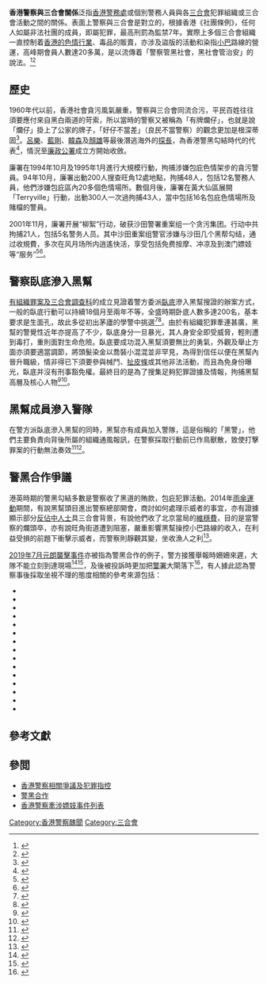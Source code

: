 '''香港警察與三合會關係'''泛指[[香港警務處|香港警務處]]或個別警務人員與各[[三合會|三合會]]犯罪組織或三合會活動之間的關係。表面上警察與三合會是對立的，根據香港《社團條例》，任何人如屬非法社團的成員，即屬犯罪，最高刑罰為監禁7年。實際上多個三合會組織一直控制着[[香港性產業|香港的色情行業]]、毒品的販賣，亦涉及盜版的活動和染指[[小巴|小巴]]路線的營運，高峰期會員人數達20多萬，是以流傳着「警察管黑社會，黑社會管治安」的說法。<ref>{{cite news|url=https://www.chinanews.com/yl/2017/09-27/8341893.shtml|title=《追龙》中最大反派非跛豪与雷洛 而是那个时代|date=2017年9月27日|publisher=中國新聞網|accessdate=2019年8月18日|archive-date=2019年8月18日|archive-url=https://web.archive.org/web/20190818144101/http://www.chinanews.com/yl/2017/09-27/8341893.shtml|dead-url=no}}</ref><ref>{{cite news|url=https://news.china.com/news100/11038989/20170414/30419125_all.html|title=《古惑仔》20年后解密，曾经香港黑社会成员有20万人|date=2017年4月14日|publisher=中華網|accessdate=2019年8月18日|archive-date=2019年8月18日|archive-url=https://web.archive.org/web/20190818144046/https://news.china.com/news100/11038989/20170414/30419125_all.html|dead-url=no}}</ref>

==歷史==
1960年代以前，香港社會貪污風氣嚴重，警察與三合會同流合污，平民百姓往往須要應付來自黑白兩道的苛索，所以當時的警察又被稱為「有牌爛仔」，也就是說「爛仔」掛上了公家的牌子，「好仔不當差」（良民不當警察）的觀念更加是根深蒂固<ref>{{cite book|author=章盛 |title=香港黑社會活動真相 |year=1979年 |publisher=天地圖書有限公司 |location=香港 |isbn=9789197919791 }}</ref>。[[呂樂|呂樂]]、[[藍剛|藍剛]]、[[韓森|韓森]]及[[顏雄|顏雄]]等最後潛逃海外的[[探長|探長]]，為香港警黑勾結時代的代表<ref>{{cite news |title=香港黑社會：江湖還有風光不再 |url=http://info.wenweipo.com/index.php?action-viewnews-itemid-69627-page-2 |language=中文 |publisher=文匯報 |date=2014年8月27日 |access-date=2014-12-02 |archive-url=https://web.archive.org/web/20150322111757/http://info.wenweipo.com/index.php?action-viewnews-itemid-69627-page-2 |archive-date=2015-03-22 |dead-url=yes }}</ref>，情況至[[廉政公署_(香港)|廉政公署]]成立方開始收斂。

廉署在1994年10月及1995年1月進行大規模行動，拘捕涉嫌包庇色情架步的貪污警員。94年10月，廉署出動200人搜查旺角12處地點，拘捕48人，包括12名警務人員，他們涉嫌包庇區內20多個色情場所。數個月後，廉署在黃大仙區展開「Terryville」行動，出動300人一次過拘捕43人，當中包括16名包庇色情場所及賭檔的警員。

2001年11月，廉署开展“柳絮”行动，破获沙田警署重案组一个贪污集团。行动中共拘捕21人，包括5名警务人员。其中沙田重案组警官涉嫌与沙田几个黑帮勾结，通过收規費，多次在风月场所内逍遙快活，享受包括免费按摩、冲凉及到澳门嫖妓等“服务”<ref>{{cite news|title=香港五警员勾结黑帮贪污近亿 包娼庇赌被捕|url=http://news.sina.com.cn/c/2001-11-16/401413.html|work=金羊网-新快报|publisher=新浪网|date=2001-11-16|accessdate=2019-09-14|archive-date=2019-06-14|archive-url=https://web.archive.org/web/20190614141730/http://news.sina.com.cn/c/2001-11-16/401413.html|dead-url=no}}</ref><ref>{{cite news|title=警涉安排疑犯做線人減刑|url=http://orientaldaily.on.cc/archive/20051117/new/new_a76cnt.html|publisher=东方日报|date=2005-11-17}}</ref>。

==警察臥底滲入黑幫==
[[有組織罪案及三合會調查科|有組織罪案及三合會調查科]]的成立見證着警方委派[[臥底|臥底]]滲入黑幫搜證的辦案方式，一般的臥底行動可以持續18個月至兩年不等，全盛時期卧底人數多達200名，基本要求是生面孔，故此多從初出茅廬的學警中挑選<ref>{{cite news |title=香港警队闹“卧底荒” |url=http://news.21cn.com/domestic/taihaijushi/2011/06/29/8494055.shtml |language=中文 |publisher=環球時報 |date=2011年6月29日 |access-date=2014年12月3日 |archive-url=https://web.archive.org/web/20150323011101/http://news.21cn.com/domestic/taihaijushi/2011/06/29/8494055.shtml |archive-date=2015年3月23日 |dead-url=yes }}</ref><ref>{{cite news |title=隱伏兩年 拘222人 潛行卧底破黑幫 |url=http://www.metrohk.com.hk/index.php?cmd=detail&id=178461 |language=中文 |publisher=都市日報 |date=2012年1月10日 |accessdate=2014年12月3日 |archive-date=2017年10月14日 |archive-url=https://web.archive.org/web/20171014035036/http://www.metrohk.com.hk/index.php?cmd=detail&id=178461 |dead-url=no }}</ref>。由於有組織犯罪牽連甚廣，黑幫的警覺性近年亦提高了不少，臥底身分一旦暴光，其人身安全即受威脅，輕則遭到毒打，重則面對生命危險。臥底要成功混入黑幫須要無比的勇氣，外觀及舉止方面亦須要適當調節，將頭髮染金以喬裝小混混並非罕見，為得到信任以便在黑幫內晉升職級，情非得已下須要參與械鬥、[[扯皮條|扯皮條]]或其他非法活動，而且為免身份曝光，臥底并沒有刑事豁免權。最終目的是為了搜集足夠犯罪證據及情報，拘捕黑幫高層及核心人物<ref>{{cite news |title=風險高 代價大 臥底唔易做 |url=http://orientaldaily.on.cc/cnt/news/20120110/00176_002.html |language=中文 |publisher=東方日報 |date=2012年1月10日 |accessdate=2014年12月2日 |archive-date=2019年12月8日 |archive-url=https://web.archive.org/web/20191208175801/https://orientaldaily.on.cc/cnt/news/20120110/00176_002.html |dead-url=no }}</ref><ref>{{cite news |title=2萬警察難敵10萬黑社會 香港黑社會近況揭秘 |url=http://www.qingdaonews.com/big5/content/2002-09/03/content_834755.htm |language=中文 |publisher=青島新聞網 |date=2002年9月3日 |accessdate=2014年12月3日 |archive-date=2016年3月4日 |archive-url=https://web.archive.org/web/20160304064133/http://www.qingdaonews.com/big5/content/2002-09/03/content_834755.htm |dead-url=no }}</ref>。

==黑幫成員滲入警隊==
在警方派臥底滲入黑幫的同時，黑幫亦有成員加入警隊，這是俗稱的「黑警」，他們主要負責向背後所屬的組織通風報訊，在警察採取行動前已作鳥獸散，致使打擊罪案的行動無法奏效<ref>{{cite news |title=我主場：陳惠敏江湖了斷 |url=http://hk.apple.nextmedia.com/entertainment/art/20121028/18050555 |language=中文 |publisher=蘋果日報 |date=2012年10月28日 |accessdate=2014年12月2日 |archive-date=2017年5月6日 |archive-url=https://web.archive.org/web/20170506161448/http://hk.apple.nextmedia.com/entertainment/art/20121028/18050555 |dead-url=no }}</ref><ref>{{cite news |title=港電影大佬陳惠敏黑道經歷：14歲入會18歲當警員 |url=http://ent.takungpao.com.hk/star/q/2013/0711/1753230_2.html |language=中文 |publisher=大公報 |date=2013年7月11日 |access-date=2014年12月2日 |archive-url=https://web.archive.org/web/20141206042235/http://ent.takungpao.com.hk/star/q/2013/0711/1753230_2.html |archive-date=2014年12月6日 |dead-url=yes }}</ref>。

==警黑合作爭議==
{{main|香港警察相關爭議及犯罪指控|警黑合作}}
港英時期的警黑勾結多數是警察收了黑道的賄款，包庇犯罪活動。2014年[[雨傘運動|雨傘運動]]期間，有說黑幫頭目進出警察總部開會，商討如何處理示威者的事宜，亦有證據顯示部分[[反佔中大遊行|反佔中人士]]具三合會背景，有說他們收了北京當局的[[維穩費|維穩費]]，目的是當警察的爛頭卒，亦有說旺角街道遭到阻塞，嚴重影響黑幫操控小巴路線的收入，在利益受損的前題下衝擊示威者，而警察則靜觀其變，坐收漁人之利<ref>{{cite news |title=黎棟國斥「警黑合作」捏造事實 |url=http://std.stheadline.com/yesterday/loc/1005ao03.html |language=中文 |publisher=星島日報 |date=2014年10月5日 |access-date=2014年12月2日 |archive-url=https://web.archive.org/web/20150103210112/http://std.stheadline.com/yesterday/loc/1005ao03.html |archive-date=2015年1月3日 |dead-url=yes }}</ref>。

[[2019年7月元朗襲擊事件|2019年7月元朗襲擊事件]]亦被指為警黑合作的例子，警方接獲舉報時姍姍來遲，大隊不能立刻到達現場<ref>{{Cite web|title=港鐵稱報警後警員「都有段時間」才到元朗站 - RTHK|url=https://news.rthk.hk/rthk/ch/component/k2/1469670-20190722.htm?|accessdate=2019-07-22|work=news.rthk.hk|language=zh-tw|archive-date=2019-07-22|archive-url=https://web.archive.org/web/20190722043736/https://news.rthk.hk/rthk/ch/component/k2/1469670-20190722.htm|dead-url=no}}</ref><ref>{{Cite web |url=https://thestandnews.com/politics/%E5%85%83%E6%9C%97%E7%AB%99%E6%83%A1%E7%85%9E%E6%89%8B%E6%8C%81%E6%9C%A8%E6%A3%92%E6%89%93%E4%BA%BA-%E5%B8%82%E6%B0%91%E8%A8%98%E8%80%85%E8%A2%AB%E8%BF%BD%E6%89%93%E5%8F%97%E5%82%B7-%E6%9C%AA%E8%A6%8B%E8%AD%A6%E5%93%A1%E5%9F%B7%E6%B3%95/ |title=元朗站惡煞木棒打人　《立場》記者市民被追打受傷　事發半小時未見警員執法 - 立場新聞 |accessdate=2019-07-22 |archive-date=2019-07-21 |archive-url=https://web.archive.org/web/20190721220857/https://thestandnews.com/politics/%E5%85%83%E6%9C%97%E7%AB%99%E6%83%A1%E7%85%9E%E6%89%8B%E6%8C%81%E6%9C%A8%E6%A3%92%E6%89%93%E4%BA%BA-%E5%B8%82%E6%B0%91%E8%A8%98%E8%80%85%E8%A2%AB%E8%BF%BD%E6%89%93%E5%8F%97%E5%82%B7-%E6%9C%AA%E8%A6%8B%E8%AD%A6%E5%93%A1%E5%9F%B7%E6%B3%95/ |dead-url=no }}</ref>，及後被投訴時更加把[[警署|警署]]大閘落下<ref>{{Cite web|title=【元朗黑夜】市民圍警署 不滿未平息動亂 天水圍元朗警署落閘|url=https://www.hk01.com/突發/354602/元朗黑夜-市民圍警署-不滿未平息動亂-天水圍元朗警署落閘|accessdate=2019-07-22|date=2019-07-22|last=鄭秋玲|first=楊婉婷|work=香港01|language=zh-HK|archive-date=2019-07-22|archive-url=https://web.archive.org/web/20190722043340/https://www.hk01.com/%E7%AA%81%E7%99%BC/354602/%E5%85%83%E6%9C%97%E9%BB%91%E5%A4%9C-%E5%B8%82%E6%B0%91%E5%9C%8D%E8%AD%A6%E7%BD%B2-%E4%B8%8D%E6%BB%BF%E6%9C%AA%E5%B9%B3%E6%81%AF%E5%8B%95%E4%BA%82-%E5%A4%A9%E6%B0%B4%E5%9C%8D%E5%85%83%E6%9C%97%E8%AD%A6%E7%BD%B2%E8%90%BD%E9%96%98|dead-url=no}}</ref>，有人據此認為警察事後採取坐視不理的態度<ref name="triadsuspect">相關的參考來源包括：
* {{cite news |title=Hong Kong protests: Were triads involved in the attacks? |url=https://www.bbc.com/news/world-asia-china-49071502 |publisher=BBC |date=22 July 2019 |quote=There has been widespread speculation that the attackers belonged to triads – the name given to organised criminal networks that operate in Hong Kong, and are also known as the Chinese mafia. |accessdate=2019-09-05 |archive-date=2019-07-22 |archive-url=https://web.archive.org/web/20190722222717/https://www.bbc.com/news/world-asia-china-49071502 |dead-url=no }}
* {{cite news |title=Hongkongers demand answers from police over violent 'triad' attacks on protesters |url=https://www.abc.net.au/news/2019-07-23/hongkongers-demand-answers-over-triad-attack-on-protestors/11336488 |agency=ABC AU |date=22 July 2019 |accessdate=2019-09-05 |archive-date=2020-11-08 |archive-url=https://web.archive.org/web/20201108002331/https://www.abc.net.au/news/2019-07-23/hongkongers-demand-answers-over-triad-attack-on-protestors/11336488 |dead-url=no }}
* {{cite news |last1=Wang |first1=Yanan |title=Who are the men in white behind Hong Kong's mob attack? |url=https://www.apnews.com/4867ea5aafbd45b78eb1747b8b84c04f |agency=Associated Press |date=24 July 2019 |quote=Six men have been detained, some with gang links, police said, without elaborating. The sudden attack, which came as a massive protest was winding down Sunday night, has spurred speculation about the men's backgrounds, motivations and possible political ties. |accessdate=2019-09-05 |archive-date=2020-11-12 |archive-url=https://web.archive.org/web/20201112012212/https://apnews.com/4867ea5aafbd45b78eb1747b8b84c04f |dead-url=no }}
* {{cite news |title=Triad gangsters attack Hong Kong protesters following violent demonstrations, opposition says |url=https://www.cbc.ca/news/world/hong-kong-protesters-china-violence-gangsters-1.5219873 |publisher=Canadian Broadcasting Corporation |agency=Reuters |date=22 July 2019 |quote=Hong Kong's opposition Democratic Party is investigating attacks by suspected triad gangsters on train passengers on Sunday, after a night of violence opened new fronts in the political crisis now deepening across the city. |accessdate=2019-09-05 |archive-date=2020-11-08 |archive-url=https://web.archive.org/web/20201108032047/https://www.cbc.ca/news/world/hong-kong-protesters-china-violence-gangsters-1.5219873 |dead-url=no }}
* {{cite news |title=Chinese official urged Hong Kong villagers to drive off protesters before violence at train station |url=https://www.reuters.com/article/us-hongkong-extradition-gang-insight/chinese-official-urged-hong-kong-villagers-to-drive-off-protesters-before-violence-at-train-station-idUSKCN1UL0LK |agency=Reuters |date=26 July 2019 |quote=A week before suspected triad gang members attacked protesters and commuters at a rural Hong Kong train station last Sunday, an official from China's representative office urged local residents to drive away any activists. |accessdate=2019-09-05 |archive-date=2019-07-27 |archive-url=https://web.archive.org/web/20190727011835/https://www.reuters.com/article/us-hongkong-extradition-gang-insight/chinese-official-urged-hong-kong-villagers-to-drive-off-protesters-before-violence-at-train-station-idUSKCN1UL0LK |dead-url=no }}
* {{cite news |title=Hong Kong police criticized over failure to stop attacks on protesters |url=https://www.reuters.com/article/us-hongkong-extradition/hong-kong-police-criticized-over-failure-to-stop-attacks-on-protesters-idUSKCN1UH02O |agency=Reuters |date=21 July 2019 |accessdate=2019-09-05 |archive-date=2019-07-22 |archive-url=https://web.archive.org/web/20190722100224/https://www.reuters.com/article/us-hongkong-extradition/hong-kong-police-criticized-over-failure-to-stop-attacks-on-protesters-idUSKCN1UH02O |dead-url=no }}
* {{cite news |title=These are the Triad Gangs linked to Hong Kong protester attacks |url=https://www.washingtonpost.com/business/these-are-thetriad-gangs-linked-to-hong-kong-protester-attacks/2019/07/24/91b6e2f2-adf8-11e9-9411-a608f9d0c2d3_story.html |work=The Washington Post |date=25 July 2019 |accessdate=2019-09-05 |archive-date=2019-08-15 |archive-url=https://web.archive.org/web/20190815203401/https://www.washingtonpost.com/business/these-are-thetriad-gangs-linked-to-hong-kong-protester-attacks/2019/07/24/91b6e2f2-adf8-11e9-9411-a608f9d0c2d3_story.html |dead-url=yes }}
* {{cite news |last1=Chan |first1=Holmes |title='Servants of triads': Hong Kong democrats claim police condoned mob attacks in Yuen Long |url=https://www.hongkongfp.com/2019/07/22/servants-triads-hong-kong-democrats-claim-police-condoned-mob-attacks-yuen-long/ |agency=Hong Kong Free Press |date=22 July 2019 |accessdate=2019-09-05 |archive-date=2019-07-22 |archive-url=https://web.archive.org/web/20190722090927/https://www.hongkongfp.com/2019/07/22/servants-triads-hong-kong-democrats-claim-police-condoned-mob-attacks-yuen-long/ |dead-url=no }}
* {{cite news |last1=Kuo |first1=Lily |title=Hong Kong: why thugs may be doing the government's work |url=https://www.theguardian.com/world/2019/jul/22/why-hong-kong-thugs-may-be-doing-the-governments-work |work=The Guardian |date=22 July 2019 |accessdate=2019-09-05 |archive-date=2019-07-30 |archive-url=https://web.archive.org/web/20190730012420/https://www.theguardian.com/world/2019/jul/22/why-hong-kong-thugs-may-be-doing-the-governments-work |dead-url=no }}
* {{cite news |last1=Barron |first1=Laignee |title=Suspected 'Triad' gangs mark dangerous new phase in Hong Kong's crisis |url=https://time.com/5631502/hong-kong-protests-triads-yuen-long/ |work=Time |date=23 July 2019 |accessdate=2019-09-05 |archive-date=2021-01-24 |archive-url=https://web.archive.org/web/20210124004251/https://time.com/5631502/hong-kong-protests-triads-yuen-long/ |dead-url=no }}
* {{cite news|url=https://www.nytimes.com/reuters/2019/07/22/world/asia/22reuters-hongkong-extradition.html|title=Triad gangster attack in Hong Kong after night of violent protests: lawmaker|newspaper=The New York Times|agency=Reuters|accessdate=22 July 2019|date=22 July 2019|archive-date=2019-07-22|archive-url=https://web.archive.org/web/20190722075755/https://www.nytimes.com/reuters/2019/07/22/world/asia/22reuters-hongkong-extradition.html|dead-url=no}}
* {{cite web|url=https://thediplomat.com/2014/10/hong-kong-police-triads-infiltrated-occupy-movement/|title=Hong Kong police: Triads infiltrated occupy movement|last1=Tiezzi|first1=Shannon|website=The Diplomat|accessdate=22 July 2019|archive-date=2019-07-22|archive-url=https://web.archive.org/web/20190722075755/https://thediplomat.com/2014/10/hong-kong-police-triads-infiltrated-occupy-movement/|dead-url=no}}
* {{cite web |title=Hong Kong braces for 'anti-triad' rally despite police ban |url=https://www.hongkongfp.com/2019/07/27/hong-kong-braces-anti-triad-rally-despite-police-ban/ |website=Hong Kong Free Press |agency=Agence France-Presse |accessdate=27 July 2019 |archive-date=2019-07-27 |archive-url=https://web.archive.org/web/20190727044552/https://www.hongkongfp.com/2019/07/27/hong-kong-braces-anti-triad-rally-despite-police-ban/ |dead-url=no }}
* {{cite news|url=https://www.scmp.com/news/hong-kong/law-and-crime/article/3019637/hong-kong-police-launch-raids-white-clad-thugs|title=Hong Kong police to launch raids on white-clad thugs, including members of 14K and Wo Shing Wo triad gangs, who unleashed terror on protesters and bystanders in Yuen Long|first=Clifford|last=Lo|date=22 July 2019|work=South China Morning Post|accessdate=22 July 2019|archive-date=2019-07-22|archive-url=https://web.archive.org/web/20190722121906/https://www.scmp.com/news/hong-kong/law-and-crime/article/3019637/hong-kong-police-launch-raids-white-clad-thugs|dead-url=no}}
* {{cite video |url=https://www.nytimes.com/video/world/asia/100000006624535/hong-kong-protest-police-triad-investigation.html |title=Visual Investigation: When a Mob Attacked Protesters in Hong Kong, the Police Walked Away |website=The New York Times |accessdate=30 July 2019 |type=Documentary |archive-date=2019-07-30 |archive-url=https://web.archive.org/web/20190730004918/https://www.nytimes.com/video/world/asia/100000006624535/hong-kong-protest-police-triad-investigation.html |dead-url=no }}</ref>

==參考文獻==
{{reflist|2}}

==參閲==
*[[香港警察相關爭議及犯罪指控|香港警察相關爭議及犯罪指控]]
*[[警黑合作|警黑合作]]
*[[香港警察牽涉嫖妓事件列表|香港警察牽涉嫖妓事件列表]]

[[Category:香港警察醜聞|Category:香港警察醜聞]]
[[Category:三合會|Category:三合會]]